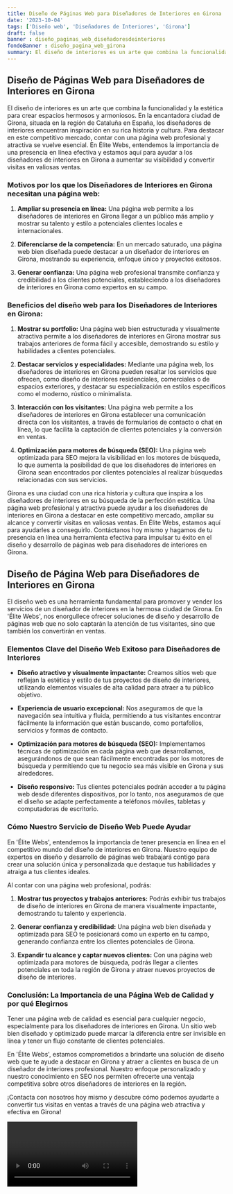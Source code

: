 ```yaml
---
title: Diseño de Páginas Web para Diseñadores de Interiores en Girona
date: '2023-10-04'
tags: ['Diseño web', 'Diseñadores de Interiores', 'Girona']
draft: false
banner : diseño_paginas_web_diseñadoresdeinteriores
fondoBanner : diseño_pagina_web_girona
summary: El diseño de interiores es un arte que combina la funcionalidad y la estética para crear espacios hermosos y armoniosos. En la encantadora ciudad de Girona, situada en la región de Cataluña en España, los diseñadores de interiores encuentran inspiración en su rica historia y cultura. Para destacar en este competitivo mercado, contar con una página web profesional y atractiva se vuelve esencial. En Élite Webs, entendemos la importancia de una presencia en línea efectiva y estamos aquí para ayudar a los diseñadores de interiores en Girona a aumentar su visibilidad y convertir visitas en valiosas ventas.
---
```


## Diseño de Páginas Web para Diseñadores de Interiores en Girona

El diseño de interiores es un arte que combina la funcionalidad y la estética para crear espacios hermosos y armoniosos. En la encantadora ciudad de Girona, situada en la región de Cataluña en España, los diseñadores de interiores encuentran inspiración en su rica historia y cultura. Para destacar en este competitivo mercado, contar con una página web profesional y atractiva se vuelve esencial. En Élite Webs, entendemos la importancia de una presencia en línea efectiva y estamos aquí para ayudar a los diseñadores de interiores en Girona a aumentar su visibilidad y convertir visitas en valiosas ventas.

### Motivos por los que los Diseñadores de Interiores en Girona necesitan una página web:

1. **Ampliar su presencia en línea:** Una página web permite a los diseñadores de interiores en Girona llegar a un público más amplio y mostrar su talento y estilo a potenciales clientes locales e internacionales.

2. **Diferenciarse de la competencia:** En un mercado saturado, una página web bien diseñada puede destacar a un diseñador de interiores en Girona, mostrando su experiencia, enfoque único y proyectos exitosos.

3. **Generar confianza:** Una página web profesional transmite confianza y credibilidad a los clientes potenciales, estableciendo a los diseñadores de interiores en Girona como expertos en su campo.

### Beneficios del diseño web para los Diseñadores de Interiores en Girona:

1. **Mostrar su portfolio:** Una página web bien estructurada y visualmente atractiva permite a los diseñadores de interiores en Girona mostrar sus trabajos anteriores de forma fácil y accesible, demostrando su estilo y habilidades a clientes potenciales.

2. **Destacar servicios y especialidades:** Mediante una página web, los diseñadores de interiores en Girona pueden resaltar los servicios que ofrecen, como diseño de interiores residenciales, comerciales o de espacios exteriores, y destacar su especialización en estilos específicos como el moderno, rústico o minimalista.

3. **Interacción con los visitantes:** Una página web permite a los diseñadores de interiores en Girona establecer una comunicación directa con los visitantes, a través de formularios de contacto o chat en línea, lo que facilita la captación de clientes potenciales y la conversión en ventas.

4. **Optimización para motores de búsqueda (SEO):** Una página web optimizada para SEO mejora la visibilidad en los motores de búsqueda, lo que aumenta la posibilidad de que los diseñadores de interiores en Girona sean encontrados por clientes potenciales al realizar búsquedas relacionadas con sus servicios.

Girona es una ciudad con una rica historia y cultura que inspira a los diseñadores de interiores en su búsqueda de la perfección estética. Una página web profesional y atractiva puede ayudar a los diseñadores de interiores en Girona a destacar en este competitivo mercado, ampliar su alcance y convertir visitas en valiosas ventas. En Élite Webs, estamos aquí para ayudarles a conseguirlo. Contáctanos hoy mismo y hagamos de tu presencia en línea una herramienta efectiva para impulsar tu éxito en el diseño y desarrollo de páginas web para diseñadores de interiores en Girona.

<GifSeo />

<Cta />

## Diseño de Página Web para Diseñadores de Interiores en Girona

El diseño web es una herramienta fundamental para promover y vender los servicios de un diseñador de interiores en la hermosa ciudad de Girona. En 'Élite Webs', nos enorgullece ofrecer soluciones de diseño y desarrollo de páginas web que no solo captarán la atención de tus visitantes, sino que también los convertirán en ventas.

### Elementos Clave del Diseño Web Exitoso para Diseñadores de Interiores

- **Diseño atractivo y visualmente impactante:** Creamos sitios web que reflejan la estética y estilo de tus proyectos de diseño de interiores, utilizando elementos visuales de alta calidad para atraer a tu público objetivo.

- **Experiencia de usuario excepcional:** Nos aseguramos de que la navegación sea intuitiva y fluida, permitiendo a tus visitantes encontrar fácilmente la información que están buscando, como portafolios, servicios y formas de contacto.

- **Optimización para motores de búsqueda (SEO):** Implementamos técnicas de optimización en cada página web que desarrollamos, asegurándonos de que sean fácilmente encontradas por los motores de búsqueda y permitiendo que tu negocio sea más visible en Girona y sus alrededores.

- **Diseño responsivo:** Tus clientes potenciales podrán acceder a tu página web desde diferentes dispositivos, por lo tanto, nos aseguramos de que el diseño se adapte perfectamente a teléfonos móviles, tabletas y computadoras de escritorio.

### Cómo Nuestro Servicio de Diseño Web Puede Ayudar

En 'Élite Webs', entendemos la importancia de tener presencia en línea en el competitivo mundo del diseño de interiores en Girona. Nuestro equipo de expertos en diseño y desarrollo de páginas web trabajará contigo para crear una solución única y personalizada que destaque tus habilidades y atraiga a tus clientes ideales.

Al contar con una página web profesional, podrás:

1. **Mostrar tus proyectos y trabajos anteriores:** Podrás exhibir tus trabajos de diseño de interiores en Girona de manera visualmente impactante, demostrando tu talento y experiencia.

2. **Generar confianza y credibilidad:** Una página web bien diseñada y optimizada para SEO te posicionará como un experto en tu campo, generando confianza entre los clientes potenciales de Girona.

3. **Expandir tu alcance y captar nuevos clientes:** Con una página web optimizada para motores de búsqueda, podrás llegar a clientes potenciales en toda la región de Girona y atraer nuevos proyectos de diseño de interiores.

### Conclusión: La Importancia de una Página Web de Calidad y por qué Elegirnos

Tener una página web de calidad es esencial para cualquier negocio, especialmente para los diseñadores de interiores en Girona. Un sitio web bien diseñado y optimizado puede marcar la diferencia entre ser invisible en línea y tener un flujo constante de clientes potenciales.

En 'Élite Webs', estamos comprometidos a brindarte una solución de diseño web que te ayude a destacar en Girona y atraer a clientes en busca de un diseñador de interiores profesional. Nuestro enfoque personalizado y nuestro conocimiento en SEO nos permiten ofrecerte una ventaja competitiva sobre otros diseñadores de interiores en la región.

¡Contacta con nosotros hoy mismo y descubre cómo podemos ayudarte a convertir tus visitas en ventas a través de una página web atractiva y efectiva en Girona!

<Video />

<CtaBot job='Diseñadores de Interiores' city='Girona'/>

<Gmaps query='Girona+españa+maps' />